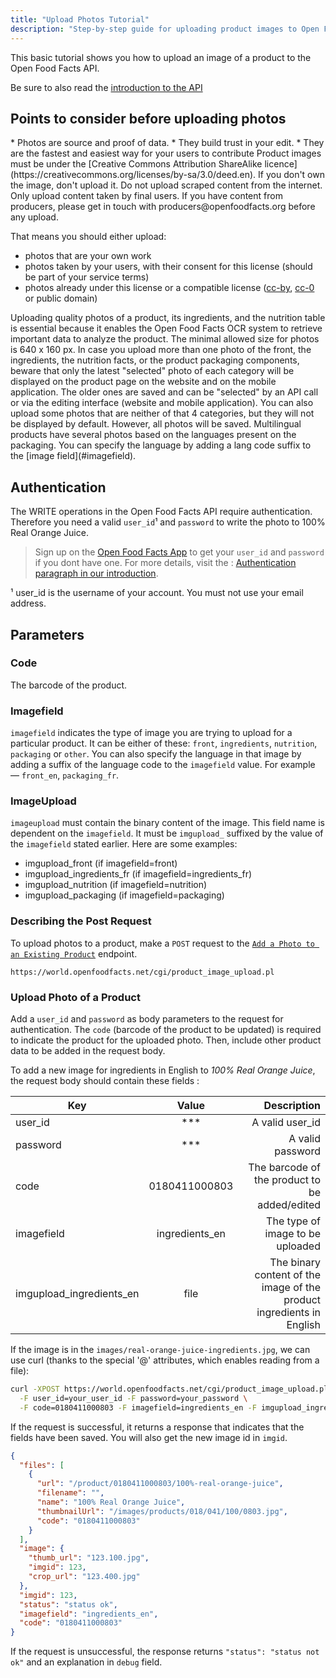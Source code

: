```yaml
---
title: "Upload Photos Tutorial"
description: "Step-by-step guide for uploading product images to Open Food Facts API with authentication and proper formatting"
---
```



This basic tutorial shows you how to upload an image of a product to the Open Food Facts API.

Be sure to also read the [introduction to the API](./index)

## Points to consider before uploading photos

<Steps>
<Step title="Why photos are important on Open Food Facts">
* Photos are source and proof of data.
* They build trust in your edit.
* They are the fastest and easiest way for your users to contribute
</Step>
<Step title="Image license">
Product images must be under the [Creative Commons Attribution ShareAlike licence](https://creativecommons.org/licenses/by-sa/3.0/deed.en).
If you don't own the image, don't upload it. Do not upload scraped content from the internet. Only upload content taken by final users. If you have content from producers, please get in touch with producers@openfoodfacts.org before any upload.

That means you should either upload:

- photos that are your own work
- photos taken by your users, with their consent for this license (should be part of your service terms)
- photos already under this license or a compatible license ([cc-by](https://creativecommons.org/licenses/by/4.0/), [cc-0](https://creativecommons.org/share-your-work/public-domain/cc0/) or public domain)
  </Step>
<Step title="Image Quality">
Uploading quality photos of a product, its ingredients, and the nutrition table is essential because it enables the Open Food Facts OCR system to retrieve important data to analyze the product. The minimal allowed size for photos is 640 x 160 px.
</Step>
<Step title="Upload Behavior">
In case you upload more than one photo of the front, the ingredients, the nutrition facts, or the product packaging components, beware that only the latest "selected" photo of each category will be displayed on the product page on the website and on the mobile application.
The older ones are saved and can be "selected" by an API call or via the editing interface (website and mobile application).
You can also upload some photos that are neither of that 4 categories, but they will not be displayed by default. However, all photos will be saved.
</Step>
<Step title="Label Languages">
Multilingual products have several photos based on the languages present on the packaging. You can specify the language by adding a lang code suffix to the [image field](#imagefield).
</Step>
</Steps>

## Authentication

The WRITE operations in the Open Food Facts API require authentication. Therefore you need a valid `user_id`¹ and `password` to write the photo to 100% Real Orange Juice.

> Sign up on the [Open Food Facts App](https://world.openfoodfacts.org/) to get your `user_id` and `password` if you dont have one.
> For more details, visit the : [Authentication paragraph in our introduction](../index#authentication).

¹ user_id is the username of your account. You must not use your email address.

## Parameters

### Code

The barcode of the product.

### Imagefield

`imagefield` indicates the type of image you are trying to upload for a particular product. It can be either of these: `front`, `ingredients`, `nutrition`, `packaging` or `other`. You can also specify the language in that image by adding a suffix of the language code to the `imagefield` value. For example — `front_en`, `packaging_fr`.

### ImageUpload

`imageupload` must contain the binary content of the image. This field name is dependent on the `imagefield`. It must be `imgupload_` suffixed by the value of the `imagefield` stated earlier. Here are some examples:

- imgupload_front (if imagefield=front)
- imgupload_ingredients_fr (if imagefield=ingredients_fr)
- imgupload_nutrition (if imagefield=nutrition)
- imgupload_packaging (if imagefield=packaging)

### Describing the Post Request

To upload photos to a product, make a `POST` request to the [`Add a Photo to an Existing Product`](https://openfoodfacts.github.io/openfoodfacts-server/api/ref-v2/#post-/cgi/product_image_upload.pl) endpoint.

```text title="Image Upload Endpoint"
https://world.openfoodfacts.net/cgi/product_image_upload.pl
```

### Upload Photo of a Product

Add a `user_id` and `password` as body parameters to the request for authentication. The `code` (barcode of the product to be updated) is required to indicate the product for the uploaded photo. Then, include other product data to be added in the request body.

To add a new image for ingredients in English to _100% Real Orange Juice_, the request body should contain these fields :

| Key                      |     Value      |                                                           Description |
| ------------------------ | :------------: | --------------------------------------------------------------------: |
| user_id                  |     \*\*\*     |                                                       A valid user_id |
| password                 |     \*\*\*     |                                                      A valid password |
| code                     | 0180411000803  |                         The barcode of the product to be added/edited |
| imagefield               | ingredients_en |                                      The type of image to be uploaded |
| imgupload_ingredients_en |      file      | The binary content of the image of the product ingredients in English |

If the image is in the `images/real-orange-juice-ingredients.jpg`, we can use curl (thanks to the special '@' attributes, which enables reading from a file):

```bash title="Upload Ingredients Image with cURL"
curl -XPOST https://world.openfoodfacts.net/cgi/product_image_upload.pl \
  -F user_id=your_user_id -F password=your_password \
  -F code=0180411000803 -F imagefield=ingredients_en -F imgupload_ingredients_en=@images/real-orange-juice-ingredients.jpg
```

If the request is successful, it returns a response that indicates that the fields have been saved.
You will also get the new image id in `imgid`.

```json
{
  "files": [
    {
      "url": "/product/0180411000803/100%-real-orange-juice",
      "filename": "",
      "name": "100% Real Orange Juice",
      "thumbnailUrl": "/images/products/018/041/100/0803.jpg",
      "code": "0180411000803"
    }
  ],
  "image": {
    "thumb_url": "123.100.jpg",
    "imgid": 123,
    "crop_url": "123.400.jpg"
  },
  "imgid": 123,
  "status": "status ok",
  "imagefield": "ingredients_en",
  "code": "0180411000803"
}
```

If the request is unsuccessful, the response returns `"status": "status not ok"` and an explanation in `debug` field.
